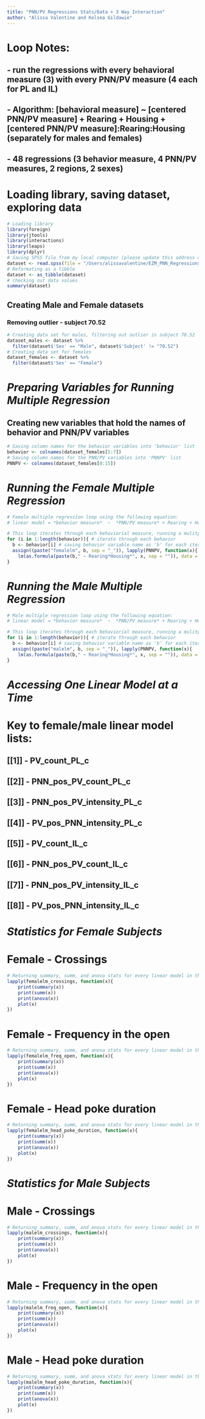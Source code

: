 ```yaml
---
title: "PNN/PV Regressions Stats/Data + 3 Way Interaction"
author: "Alissa Valentine and Kelsea Gildawie"
---
```

# Loop Notes:
## - run the regressions with every behavioral measure (3) with every PNN/PV measure (4 each for PL and IL)
## - Algorithm: [behavioral measure] ~ [centered PNN/PV measure] + Rearing + Housing + [centered PNN/PV measure]:Rearing:Housing (separately for males and females)
## - 48 regressions (3 behavior measure, 4 PNN/PV measures, 2 regions, 2 sexes)

# Loading library, saving dataset, exploring data
```r
# Loading library
library(foreign)
library(jtools)
library(interactions)
library(leaps)
library(dplyr)
# Saving SPSS file from my local computer (please update this address depending on where you save this file)
dataset <- read.spss(file = "/Users/alissavalentine/EZM_PNN_Regressions_min2.sav", to.data.frame=TRUE)
# Reformating as a tibble
dataset <- as_tibble(dataset)
# checking out data values
summary(dataset)
```

## Creating Male and Female datasets
### Removing outlier - subject 70.52
```r
# Creating data set for males, filtering out outlier in subject 70.52
dataset_males <- dataset %>%
  filter(dataset$'Sex' == "Male", dataset$'Subject' != "70.52")
# Creating data set for females
dataset_females <- dataset %>%
  filter(dataset$'Sex' == "Female")
```

# *Preparing Variables for Running Multiple Regression*

## Creating new variables that hold the names of behavior and PNN/PV variables
```r
# Saving column names for the behavior variables into 'behavior' list
behavior <- colnames(dataset_females[5:7])
# Saving column names for the PNN/PV variables into 'PNNPV' list
PNNPV <- colnames(dataset_females[8:15])
```

# *Running the Female Multiple Regression*

```r
# Female multiple regression loop using the following equation:
# linear model = *behavior measure*  ~  *PNN/PV measure* + Rearing + Housing + *PNN/PV measure*:Rearing:Housing

# This loop iterates through each behaviorial measure, running a mulitple linear regression with behavioral variable as DV, and each PNN/PV variable as the IV being iterated through the regression for each behavior variable (i.e. 3 behaviors x 8 PNN/PV variables = 24 regressions)
for (i in 1:length(behavior)){ # iterate through each behavior
  b <- behavior[i] # saving behavior variable name as 'b' for each iteration
  assign((paste("femalelm", b, sep = "_")), lapply(PNNPV, function(x){
    lm(as.formula(paste(b," ~ Rearing*Housing*", x, sep = "")), data = dataset_females)})) # assigning the results from the multiple linear regression (where PNN/PV variables are iterating) to a list named 'femalelm' + name of behavioral measure
}
```

# *Running the Male Multiple Regression*

```r
# Male multiple regression loop using the following equation:
# linear model = *behavior measure*  ~  *PNN/PV measure* + Rearing + Housing + *PNN/PV measure*:Rearing:Housing

# This loop iterates through each behaviorial measure, running a mulitple linear regression with behavioral variable as DV, and each PNN/PV variable as the IV being iterated through the regression for each behavior variable (i.e. 3 behaviors x 8 PNN/PV variables = 24 regressions)
for (i in 1:length(behavior)){ # iterate through each behavior
  b <- behavior[i] # saving behavior variable name as 'b' for each iteration
  assign((paste("malelm", b, sep = "_")), lapply(PNNPV, function(x){
    lm(as.formula(paste(b," ~ Rearing*Housing*", x, sep = "")), data = dataset_males)})) # assigning the results from the multiple linear regression (where PNN/PV variables are iterating) to a list named 'malelm' + name of behavioral measure
}
```

# *Accessing One Linear Model at a Time*

# Key to female/male linear model lists:
## [[1]] - PV_count_PL_c
## [[2]] - PNN_pos_PV_count_PL_c
## [[3]] - PNN_pos_PV_intensity_PL_c
## [[4]] - PV_pos_PNN_intensity_PL_c
## [[5]] - PV_count_IL_c
## [[6]] - PNN_pos_PV_count_IL_c
## [[7]] - PNN_pos_PV_intensity_IL_c
## [[8]] - PV_pos_PNN_intensity_IL_c



# *Statistics for Female Subjects*

# Female - Crossings
```r
# Returning summary, summ, and anova stats for every linear model in the femalelm_crossings list
lapply(femalelm_crossings, function(x){
    print(summary(x))
    print(summ(x))
    print(anova(x))
    plot(x)
})
```

# Female - Frequency in the open
```r
# Returning summary, summ, and anova stats for every linear model in the femalelm_freq_open list
lapply(femalelm_freq_open, function(x){
    print(summary(x))
    print(summ(x))
    print(anova(x))
    plot(x)
})
```

# Female - Head poke duration
```r
# Returning summary, summ, and anova stats for every linear model in the femalelm_head_poke_duration list
lapply(femalelm_head_poke_duration, function(x){
    print(summary(x))
    print(summ(x))
    print(anova(x))
    plot(x)
})
```

# *Statistics for Male Subjects*

# Male - Crossings
```r
# Returning summary, summ, and anova stats for every linear model in the malelm_crossings list
lapply(malelm_crossings, function(x){
    print(summary(x))
    print(summ(x))
    print(anova(x))
    plot(x)
})
```

# Male - Frequency in the open
```r
# Returning summary, summ, and anova stats for every linear model in the malelm_freq_open list
lapply(malelm_freq_open, function(x){
    print(summary(x))
    print(summ(x))
    print(anova(x))
    plot(x)
})
```

# Male - Head poke duration
```r
# Returning summary, summ, and anova stats for every linear model in the malelm_head_poke_duration list
lapply(malelm_head_poke_duration, function(x){
    print(summary(x))
    print(summ(x))
    print(anova(x))
    plot(x)
})
```
